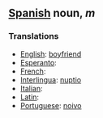 == [[Spanish]] noun, ''m'' ==
===Translations===
*[[English]]: [[boyfriend]]
*[[Esperanto]]: [[]]
*[[French]]: [[]]
*[[Interlingua]]: [[nuptio]]
*[[Italian]]: [[]]
*[[Latin]]: [[]]
*[[Portuguese]]: [[noivo]]